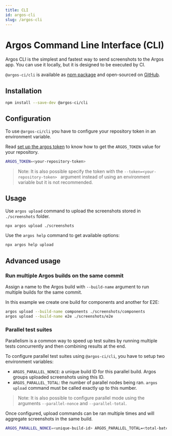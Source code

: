 ```yaml
---
title: CLI
id: argos-cli
slug: /argos-cli
---
```


# Argos Command Line Interface (CLI)

Argos CLI is the simplest and fastest way to send screenshots to the Argos app. You can use it locally, but it is designed to be executed by CI.

`@argos-ci/cli` is available as [npm package](https://www.npmjs.com/package/@argos-ci/cli) and open-sourced on [GitHub](https://github.com/argos-ci/argos-javascript/tree/main/packages/cli).

## Installation

```sh
npm install --save-dev @argos-ci/cli
```

## Configuration

To use `@argos-ci/cli` you have to configure your repository token in an environment variable.

Read [set up the argos token](/configure-ci#set-up-the-argos-token) to know how to get the `ARGOS_TOKEN` value for your repository.

```sh
ARGOS_TOKEN=<your-repository-token>
```

> Note: It is also possible specify the token with the `--token=<your-repository-token> ` argument instead of using an environment variable but it is not recommended.

## Usage

Use `argos upload` command to upload the screenshots stored in `./screenshots` folder.

```sh
npx argos upload ./screenshots
```

Use the `argos help` command to get available options:

```sh
npx argos help upload
```

## Advanced usage

### Run multiple Argos builds on the same commit

Assign a name to the Argos build with `--build-name` argument to run multiple builds for the same commit.

In this example we create one build for components and another for E2E:

```sh
argos upload --build-name components ./screenshots/components
argos upload --build-name e2e ./screenshots/e2e
```

### Parallel test suites

Parallelism is a common way to speed up test suites by running multiple tests concurrently and then combining results at the end.

To configure parallel test suites using `@argos-ci/cli`, you have to setup two environment variables:

- `ARGOS_PARALLEL_NONCE`: a unique build ID for this parallel build. Argos groups uploaded screenshots using this ID.
- `ARGOS_PARALLEL_TOTAL`: the number of parallel nodes being ran. `argos upload` command must be called exactly up to this number.

> Note: It is also possible to configure parallel mode using the arguments `--parallel-nonce` and `--parallel-total`.

Once configured, upload commands can be ran multiple times and will aggregate screenshots in the same build.

```sh
ARGOS_PARALLEL_NONCE=<unique-build-id> ARGOS_PARALLEL_TOTAL=<total-batch-count> argos upload --parallel ./screenshots
```
